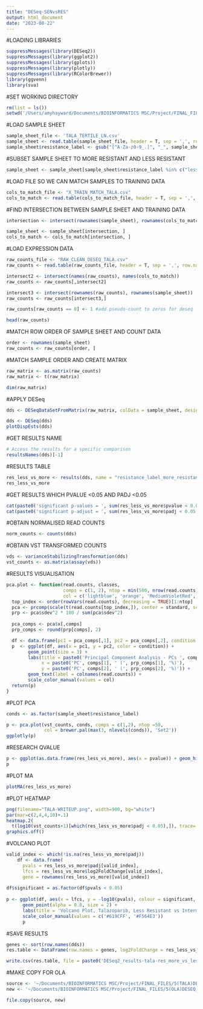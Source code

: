```yaml
---
title: "DESeq-SENvsRES"
output: html_document
date: "2023-08-22"
---
```


#LOADING LIBRARIES
```r
suppressMessages(library(DESeq2))
suppressMessages(library(ggplot2))
suppressMessages(library(gplots))
suppressMessages(library(plotly))
suppressMessages(library(RColorBrewer))
library(ggvenn)
library(sva)
```


#SET WORKING DIRECTORY
```r
rm(list = ls())
setwd('/Users/amyhayward/Documents/BIOINFORMATICS MSC/Project/FINAL_FILES')
```

#LOAD SAMPLE SHEET
```r
sample_sheet_file <- 'TALA_TERTILE_LN.csv'
sample_sheet <- read.table(sample_sheet_file, header = T, sep = ',', row.names = 1)
sample_sheet$resistance_label <- gsub("[^A-Za-z0-9_.]", "_", sample_sheet$resistance_label)
```

#SUBSET SAMPLE SHEET TO MORE RESISTANT AND LESS RESISTANT
```r
sample_sheet <- sample_sheet[sample_sheet$resistance_label %in% c("less_resistant", "more_resistant"), ]
```

#LOAD FILE SO WE CAN MATCH SAMPLES TO TRAINING DATA
```r
cols_to_match_file <- "X_TRAIN_MATCH_TALA.csv"
cols_to_match <- read.table(cols_to_match_file, header = T, sep = ',', row.names = 1, check.names = F)
```

#FIND INTERSECTION BETWEEN SAMPLE SHEET AND TRAINING DATA
```r
intersection <- intersect(rownames(sample_sheet), rownames(cols_to_match))

sample_sheet <- sample_sheet[intersection, ]
cols_to_match <- cols_to_match[intersection, ]
```


#LOAD EXPRESSION DATA
```r
raw_counts_file <- "RAW_CLEAN_DESEQ_TALA.csv"
raw_counts <- read.table(raw_counts_file, header = T, sep = ',', row.names = 1, check.names = F)
```


```r
intersect2 <- intersect(names(raw_counts), names(cols_to_match))
raw_counts <- raw_counts[,intersect2]

intersect3 <- intersect(rownames(raw_counts), rownames(sample_sheet))
raw_counts <- raw_counts[intersect3,]

raw_counts[raw_counts == 0] <- 1 #add pseudo-count to zeros for deseq
```


```r
head(raw_counts)
```

#MATCH ROW ORDER OF SAMPLE SHEET AND COUNT DATA
```r
order <- rownames(sample_sheet)
raw_counts <- raw_counts[order, ]
```

#MATCH SAMPLE ORDER AND CREATE MATRIX
```r
raw_matrix <- as.matrix(raw_counts)
raw_matrix <- t(raw_matrix)
```

```r
dim(raw_matrix)
```


#APPLY DESeq

```r
dds <- DESeqDataSetFromMatrix(raw_matrix, colData = sample_sheet, design = ~resistance_label)
```


```r
dds <- DESeq(dds)
plotDispEsts(dds)
```

#GET RESULTS NAME
```r
# Access the results for a specific comparison
resultsNames(dds)[-1]
```

#RESULTS TABLE
```r
res_less_vs_more <- results(dds, name = "resistance_label_more_resistant_vs_less_resistant")
res_less_vs_more
```

#GET RESULTS WHICH PVALUE <0.05 AND PADJ <0.05
```r
cat(paste0('significant p-values = ', sum(res_less_vs_more$pvalue < 0.05, na.rm = T), '\n'))
cat(paste0('significant p-adjust = ', sum(res_less_vs_more$padj < 0.05, na.rm = T), '\n'))
```


#OBTAIN NORMALISED READ COUNTS
```r
norm_counts <- counts(dds) 
```

#OBTAIN VST TRANSFORMED COUNTS
```r
vds <- varianceStabilizingTransformation(dds)
vst_counts <- as.matrix(assay(vds))
```


#RESULTS VISUALISATION
```r
pca.plot <- function(read.counts, classes, 
                     comps = c(1, 2), ntop = min(500, nrow(read.counts)), standard = T,
                     col = c('lightblue', 'orange', 'MediumVioletRed', 'SpringGreen')){
  top_index <- order(rowVars(read.counts), decreasing = TRUE)[1:ntop]
  pca <- prcomp(scale(t(read.counts[top_index,]), center = standard, scale = standard))
  prp <- pca$sdev^2 * 100 / sum(pca$sdev^2)
  
  pca_comps <- pca$x[,comps]
  prp_comps <- round(prp[comps], 2)

  df <- data.frame(pc1 = pca_comps[,1], pc2 = pca_comps[,2], condition = classes)
  p  <- ggplot(df, aes(x = pc1, y = pc2, color = condition)) + 
        geom_point(size = 3) + 
        labs(title = paste0('Principal Component Analysis - PCs ', comps[1] , ' and ', comps[2]), 
             x = paste0('PC', comps[1], ' (', prp_comps[1], '%)'), 
             y = paste0('PC', comps[2], ' (', prp_comps[2], '%)')) + 
        geom_text(label = colnames(read.counts)) +
        scale_color_manual(values = col)
  return(p)
}
```

#PLOT PCA

```r

conds <- as.factor(sample_sheet$resistance_label)

p <- pca.plot(vst_counts, conds, comps = c(1,2), ntop =50, 
              col = brewer.pal(max(3, nlevels(conds)), 'Set2'))
ggplotly(p)
```


#RESEARCH QVALUE
```r
p <- ggplot(as.data.frame(res_less_vs_more), aes(x = pvalue)) + geom_histogram(fill = '#619CFF', bins = 100)
p

```

#PLOT MA
```r
plotMA(res_less_vs_more)
```


#PLOT HEATMAP
```r
png(filename="TALA-WRITEUP.png", width=900, bg="white")
par(mar=c(2,4,4,10)+.1)
heatmap.2(
  t(log10(vst_counts+1)[which(res_less_vs_more$padj < 0.05),]), trace='none', cexRow=1.5,cexCol=1,margins=c(12,8))
graphics.off()

```


#VOLCANO PLOT
```r
valid_index <- which(!is.na(res_less_vs_more$padj))
    df <- data.frame(
      pvals = res_less_vs_more$padj[valid_index],
      lfcs = res_less_vs_more$log2FoldChange[valid_index],
      gene = rownames(res_less_vs_more)[valid_index])
  
df$significant = as.factor(df$pvals < 0.05)
    
p <- ggplot(df, aes(x = lfcs, y = -log10(pvals), colour = significant, gene = gene)) +
      geom_point(alpha = 0.8, size = 2) +
      labs(title = 'Volcano Plot, Talazoparib, Less Resistant vs Intermediate',x = 'log2 fold change', y = '-log10 p-value') +
      scale_color_manual(values = c('#619CFF', '#F564E3'))
      p
```


#SAVE RESULTS
```r
genes <- sort(row.names(dds))
res.table <- DataFrame(row.names = genes, log2FoldChange = res_less_vs_more$log2FoldChange, pvalue = res_less_vs_more$pvalue, padj = res_less_vs_more$padj)

write.csv(res.table, file = paste0('DESeq2_results-tala-res_more_vs_less_res.csv'))
```



#MAKE COPY FOR OLA
```r
source <- '~/Documents/BIOINFORMATICS MSC/Project/FINAL_FILES/5(TALA)DESEQ_CODE_PROJECT_LESSVSMORE.Rmd'
new <- '~/Documents/BIOINFORMATICS MSC/Project/FINAL_FILES/5(OLA)DESEQ_CODE_PROJECT_LESSVSMORE.Rmd'

file.copy(source, new)
```

